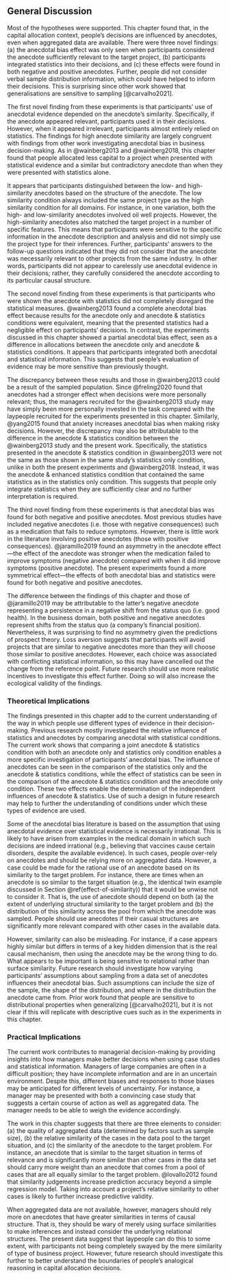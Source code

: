 ## General Discussion

Most of the hypotheses were supported. This chapter found that, in the capital
allocation context, people's decisions are influenced by anecdotes, even when
aggregated data are available. There were three novel findings: (a) the
anecdotal bias effect was only seen when participants considered the anecdote
sufficiently relevant to the target project, (b) participants integrated
statistics into their decisions, and (c) these effects were found in both
negative and positive anecdotes. Further, people did not consider verbal sample
distribution information, which could have helped to inform their decisions.
This is surprising since other work showed that generalisations are sensitive to
sampling [@carvalho2021].

The first novel finding from these experiments is that participants' use of
anecdotal evidence depended on the anecdote's similarity. Specifically, if the
anecdote appeared relevant, participants used it in their decisions. However,
when it appeared irrelevant, participants almost entirely relied on statistics.
The findings for high anecdote similarity are largely congruent with findings
from other work investigating anecdotal bias in business decision-making. As in
@wainberg2013 and @wainberg2018, this chapter found that people allocated less
capital to a project when presented with statistical evidence and a similar but
contradictory anecdote than when they were presented with statistics alone.

It appears that participants distinguished between the low- and high-similarity
anecdotes based on the structure of the anecdote. The low similarity condition
always included the same project type as the high similarity condition for all
domains. For instance, in one variation, both the high- and low-similarity
anecdotes involved oil well projects. However, the high-similarity anecdotes
also matched the target project in a number of specific features. This means
that participants were sensitive to the specific information in the anecdote
description and analysis and did not simply use the project type for their
inferences. Further, participants' answers to the follow-up questions indicated
that they did not consider that the anecdote was necessarily relevant to other
projects from the same industry. In other words, participants did not appear to
carelessly use anecdotal evidence in their decisions; rather, they carefully
considered the anecdote according to its particular causal structure.

The second novel finding from these experiments is that participants who were
shown the anecdote with statistics did not completely disregard the statistical
measures. @wainberg2013 found a complete anecdotal bias effect because results
for the anecdote only and anecdote & statistics conditions were equivalent,
meaning that the presented statistics had a negligible effect on participants'
decisions. In contrast, the experiments discussed in this chapter showed a
partial anecdotal bias effect, seen as a difference in allocations between the
anecdote only and anecdote & statistics conditions. It appears that participants
integrated both anecdotal and statistical information. This suggests that
people's evaluation of evidence may be more sensitive than previously thought.

The discrepancy between these results and those in @wainberg2013 could be a
result of the sampled population. Since @freling2020 found that anecdotes had a
stronger effect when decisions were more personally relevant; thus, the managers
recruited for the @wainberg2013 study may have simply been more personally
invested in the task compared with the laypeople recruited for the experiments
presented in this chapter. Similarly, @yang2015 found that anxiety increases
anecdotal bias when making risky decisions. However, the discrepancy may also be
attributable to the difference in the anecdote & statistics condition between
the @wainberg2013 study and the present work. Specifically, the statistics
presented in the anecdote & statistics condition in @wainberg2013 were not the
same as those shown in the same study's statistics only condition, unlike in
both the present experiments and @wainberg2018. Instead, it was the anecdote &
enhanced statistics condition that contained the same statistics as in the
statistics only condition. This suggests that people only integrate statistics
when they are sufficiently clear and no further interpretation is required.

The third novel finding from these experiments is that anecdotal bias was found
for both negative and positive anecdotes. Most previous studies have included
negative anecdotes (i.e. those with negative consequences) such as a medication
that fails to reduce symptoms. However, there is little work in the literature
involving positive anecdotes (those with positive consequences). @jaramillo2019
found an asymmetry in the anecdote effect---the effect of the anecdote was
stronger when the medication failed to improve symptoms (negative anecdote)
compared with when it did improve symptoms (positive anecdote). The present
experiments found a more symmetrical effect---the effects of both anecdotal bias
and statistics were found for both negative and positive anecdotes.

The difference between the findings of this chapter and those of @jaramillo2019
may be attributable to the latter's negative anecdote representing a persistence
in a negative shift from the status quo (i.e. good health). In the business
domain, both positive and negative anecdotes represent shifts from the status
quo (a company's financial position). Nevertheless, it was surprising to find no
asymmetry given the predictions of prospect theory. Loss aversion suggests that
participants will avoid projects that are similar to negative anecdotes more
than they will choose those similar to positive anecdotes. However, each choice
was associated with conflicting statistical information, so this may have
cancelled out the change from the reference point. Future research should use
more realistic incentives to investigate this effect further. Doing so will also
increase the ecological validity of the findings.

### Theoretical Implications

The findings presented in this chapter add to the current understanding of the
way in which people use different types of evidence in their decision-making.
Previous research mostly investigated the relative influence of statistics and
anecdotes by comparing anecdotal with statistical conditions. The current work
shows that comparing a joint anecdote & statistics condition with both an
anecdote only and statistics only condition enables a more specific
investigation of participants' anecdotal bias. The influence of anecdotes can be
seen in the comparison of the statistics only and the anecdote & statistics
conditions, while the effect of statistics can be seen in the comparison of the
anecdote & statistics condition and the anecdote only condition. These two
effects enable the determination of the independent influences of anecdote &
statistics. Use of such a design in future research may help to further the
understanding of conditions under which these types of evidence are used.

Some of the anecdotal bias literature is based on the assumption that using
anecdotal evidence over statistical evidence is necessarily irrational. This is
likely to have arisen from examples in the medical domain in which such
decisions are indeed irrational (e.g., believing that vaccines cause certain
disorders, despite the available evidence). In such cases, people over-rely on
anecdotes and should be relying more on aggregated data. However, a case could
be made for the rational use of an anecdote based on its similarity to the
target problem. For instance, there are times when an anecdote is so similar to
the target situation (e.g., the identical twin example discussed in
Section \@ref(effect-of-similarity)) that it would be unwise not to consider it.
That is, the use of anecdote should depend on both (a) the extent of underlying
structural similarity to the target problem and (b) the distribution of this
similarity across the pool from which the anecdote was sampled. People should
use anecdotes if their casual structures are significantly more relevant
compared with other cases in the available data.

However, similarity can also be misleading. For instance, if a case appears
highly similar but differs in terms of a key hidden dimension that is the real
causal mechanism, then using the anecdote may be the wrong thing to do. What
appears to be important is being sensitive to relational rather than surface
similarity. Future research should investigate how varying participants'
assumptions about sampling from a data set of anecdotes influences their
anecdotal bias. Such assumptions can include the size of the sample, the shape
of the distribution, and where in the distribution the anecdote came from. Prior
work found that people are sensitive to distributional properties when
generalizing [@carvalho2021], but it is not clear if this will replicate with
descriptive cues such as in the experiments in this chapter.
 
### Practical Implications

The current work contributes to managerial decision-making by providing insights
into how managers make better decisions when using case studies and statistical
information. Managers of large companies are often in a difficult position; they
have incomplete information and are in an uncertain environment. Despite this,
different biases and responses to those biases may be anticipated for different
levels of uncertainty. For instance, a manager may be presented with both a
convincing case study that suggests a certain course of action as well as
aggregated data. The manager needs to be able to weigh the evidence accordingly.

The work in this chapter suggests that there are three elements to consider: (a)
the quality of aggregated data (determined by factors such as sample size), (b)
the relative similarity of the cases in the data pool to the target situation,
and (c) the similarity of the anecdote to the target problem. For instance, an
anecdote that is similar to the target situation in terms of relevance and is
significantly more similar than other cases in the data set should carry more
weight than an anecdote that comes from a pool of cases that are all equally
similar to the target problem. @lovallo2012 found that similarity judgements
increase prediction accuracy beyond a simple regression model. Taking into
account a project's relative similarity to other cases is likely to further
increase predictive validity.

When aggregated data are not available, however, managers should rely more on
anecdotes that have greater similarities in terms of causal structure. That is,
they should be wary of merely using surface similarities to make inferences and
instead consider the underlying relational structures. The present data suggest
that laypeople can do this to some extent, with participants not being
completely swayed by the mere similarity of type of business project. However,
future research should investigate this further to better understand the
boundaries of people's analogical reasoning in capital allocation decisions.

\newpage

\printbibliography[segment=\therefsegment,heading=subbibintoc]
